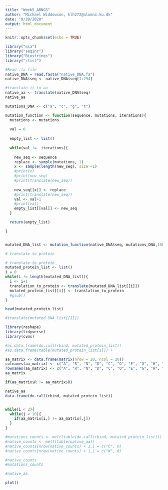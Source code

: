 ```yaml
---
title: "Week5_ABNGS"
author: "Michael Widdowson, klh272@alumni.ku.dk"
date: "9/28/2020"
output: html_document
---
```


```r
knitr::opts_chunk$set(echo = TRUE)
```

```r
library("msa")
library("seqinr")
library("Biostrings")
library("rlist")
```

```r
#Read .fa file
native_DNA = read.fasta("native_DNA.fa")
native_DNA$seq <- native_DNA$seq[1:294]

```

```r
#translate it to aa
native_aa <- translate(native_DNA$seq)
native_aa
```



```r
mutations_DNA <- c("a", "c", "g", "t")

mutation_function <- function(sequence, mutations, iterations){
  mutations <- mutations
  
  val = 0
 
  empty_list <- list()
    
  while(val !=  iterations){
  
    new_seq <- sequence
    replace <- sample(mutations, 1)
    x <- sample(length(new_seq), size =1)
    #print(x)
    #print(new_seq)
    #print(translate(new_seq))
    
    new_seq[[x]] <- replace
    #print(translate(new_seq))
    val <- val+1
    #print(val)
    empty_list[[val]] <- new_seq
  }

  return(empty_list)

}


mutated_DNA_list <- mutation_function(native_DNA$seq, mutations_DNA,1000)

```

```r
# translate to protein

```


```r
# translate to protein
mutated_protein_list <- list()
i = 0
while(i != length(mutated_DNA_list)){
  i <- i+1
  translation_to_protein <- translate(mutated_DNA_list[[i]])
  mutated_protein_list[[i]] <- translation_to_protein
  #gsub()
}

head(mutated_protein_list)

#translate(mutated_DNA_list[[1]])
```

```r
library(reshape)
library(tidyverse)
library(cvms)

#as.data.frame(do.call(rbind, mutated_protein_list))
#as.data.frame(table(mutated_protein_list[1])) +

aa_matrix <- data.frame(matrix(nrow = 20, ncol = 20))
colnames(aa_matrix) <- c("A", "R", "N", "D", "C", "Q", "E", "G", "H", "I", "L", "K", "M", "F", "P", "S", "T", "W", "Y", "V")
rownames(aa_matrix) <- c("A", "R", "N", "D", "C", "Q", "E", "G", "H", "I", "L", "K", "M", "F", "P", "S", "T", "W", "Y", "V")
aa_matrix

if(aa_matrix$R != aa_matrix$R)

native_aa
data.frame(do.call(rbind, mutated_protein_list))


while(i < 2){
  while(j < 10){
    if(aa_matrix[i,] != aa_matrix[,j])
  }
}

#mutations_counts <- melt(table(do.call(rbind, mutated_protein_list)))
#native_counts <- melt(table(native_aa))
#native_counts[nrow(native_counts) + 1,] = c("C", 0)
#native_counts[nrow(native_counts) + 1,] = c("W", 0)

#native_counts
#mutations_counts

#native_aa
```
```r
plot()
```



